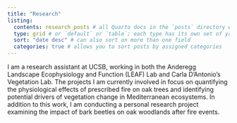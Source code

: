 ```yaml
---
title: "Research"
listing: 
  contents: research_posts # all Quarto docs in the `posts` directory will be included on your listing page
  type: grid # or `default` or `table`; each type has its own set of yaml options to include
  sort: "date desc" # can also sort on more than one field
  categories: true # allows you to sort posts by assigned categories 
---
```


I am a research assistant at UCSB, working in both the Anderegg Landscape Ecophysiology and Function (LEAF) Lab and Carla D'Antonio's Vegetation Lab. The projects I am currently involved in focus on quantifying the physiological effects of prescribed fire on oak trees and identifying potential drivers of vegetation change in Mediterranean ecosystems. In addition to this work, I am conducting a personal research project examining the impact of bark beetles on oak woodlands after fire events.

